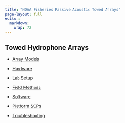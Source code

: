 ```yaml
---
title: "NOAA Fisheries Passive Acoustic Towed Arrays"
page-layout: full
editor: 
  markdown: 
    wrap: 72
---
```


## Towed Hydrophone Arrays

-   [Array Models](content/arrayModel.qmd)

-   [Hardware](content/hardware.qmd)

-   [Lab Setup](content/lab.qmd)

-   [Field Methods](content/fieldMethods.qmd)

-   [Software](content/software.qmd)

-   [Platform SOPs](content/sop.qmd)

-   [Troubleshooting](content/troubleshoot.qmd)
